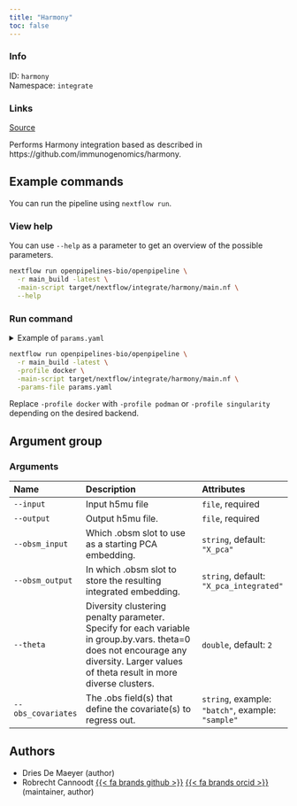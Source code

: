 ```yaml
---
title: "Harmony"
toc: false
---
```


::: {.column-margin}

### Info

ID: `harmony`  
Namespace: `integrate`

### Links
[Source](https://github.com/openpipelines-bio/openpipeline/blob/main/src/integrate/harmony){.btn-action .btn-sm .btn-info .btn role="button"}

:::

Performs Harmony integration based as described in https://github.com/immunogenomics/harmony.

## Example commands

You can run the pipeline using `nextflow run`.

### View help

You can use `--help` as a parameter to get an overview of the possible parameters.

```bash
nextflow run openpipelines-bio/openpipeline \
  -r main_build -latest \
  -main-script target/nextflow/integrate/harmony/main.nf \
  --help
```

### Run command

<details>
<summary>Example of `params.yaml`</summary>
```yaml
# Arguments
input: # please fill in - example: "path/to/file"
# output: "$id.$key.output.output"
modality: "rna"
obsm_input: "X_pca"
obsm_output: "X_pca_integrated"
theta: [2]
# obs_covariates: ["batch", "sample"]

# Nextflow input-output arguments
publish_dir: # please fill in - example: "output/"
# param_list: "my_params.yaml"
```
</details>

```bash
nextflow run openpipelines-bio/openpipeline \
  -r main_build -latest \
  -profile docker \
  -main-script target/nextflow/integrate/harmony/main.nf \
  -params-file params.yaml
```

:::{.callout-note}
Replace `-profile docker` with `-profile podman` or `-profile singularity` depending on the desired backend.
:::

## Argument group

### Arguments

|Name               |Description                                                                                                                                                                           |Attributes                                        |
|:------------------|:-------------------------------------------------------------------------------------------------------------------------------------------------------------------------------------|:-------------------------------------------------|
|`--input`          |Input h5mu file                                                                                                                                                                       |`file`, required                                  |
|`--output`         |Output h5mu file.                                                                                                                                                                     |`file`, required                                  |
|`--obsm_input`     |Which .obsm slot to use as a starting PCA embedding.                                                                                                                                  |`string`, default: `"X_pca"`                      |
|`--obsm_output`    |In which .obsm slot to store the resulting integrated embedding.                                                                                                                      |`string`, default: `"X_pca_integrated"`           |
|`--theta`          |Diversity clustering penalty parameter. Specify for each variable in group.by.vars. theta=0 does not encourage any diversity. Larger values of theta result in more diverse clusters. |`double`, default: `2`                            |
|`--obs_covariates` |The .obs field(s) that define the covariate(s) to regress out.                                                                                                                        |`string`, example: `"batch"`, example: `"sample"` |

## Authors

  * Dries De Maeyer (author)
  * Robrecht Cannoodt [{{< fa brands github >}}](https://github.com/rcannood) [{{< fa brands orcid >}}](https://orcid.org/0000-0003-3641-729X) (maintainer, author)
